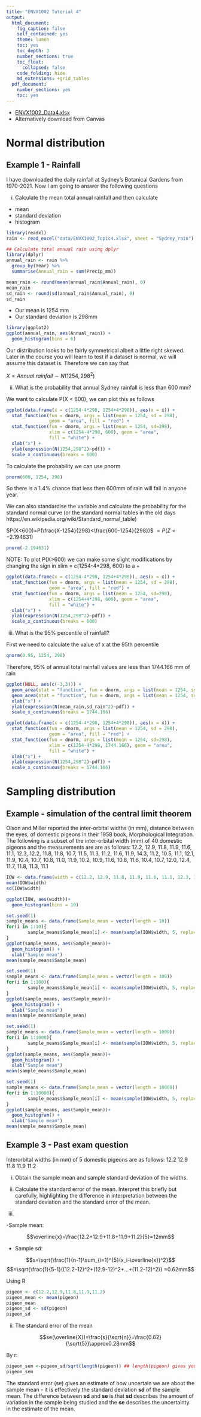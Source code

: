 ```yaml
---
title: "ENVX1002 Tutorial 4"
output:
  html_document:
    fig_caption: false
    self_contained: yes
    theme: lumen
    toc: yes
    toc_depth: 3
    number_sections: true
    toc_float:
      collapsed: false
    code_folding: hide
    md_extensions: +grid_tables
  pdf_document:
    number_sections: yes
    toc: yes
---
```


- [ENVX1002_Data4.xlsx](data/ENVX1002_Data4.xlsx)
- Alternatively download from Canvas

# Normal distribution

## Example 1 - Rainfall

I have downloaded the daily rainfall at Sydney's Botanical Gardens from 1970-2021. Now I am going to answer the following questions

i) Calculate the mean total annual rainfall and then calculate 
- mean
- standard deviation
- histogram

```r
library(readxl)
rain <- read_excel("data/ENVX1002_Topic4.xlsx", sheet = "Sydney_rain")
```

```r
## Calculate total annual rain using dplyr
library(dplyr)
annual_rain <- rain %>%
  group_by(Year) %>%
  summarise(Annual_rain = sum(Precip_mm))
```

```r
mean_rain <- round(mean(annual_rain$Annual_rain), 0)
mean_rain
sd_rain <- round(sd(annual_rain$Annual_rain), 0)
sd_rain
```

- Our mean is 1254 mm
- Our standard deviation is 298mm

```r
library(ggplot2)
ggplot(annual_rain, aes(Annual_rain)) +
  geom_histogram(bins = 6)
```

Our distribution looks to be fairly symmetrical albeit a little right skewed. Later in the course you will learn to test if a dataset is normal, we will assume this dataset is. Therefore we can say that

$X = Annual.rainfall \sim N(1254, 298^2)$

ii) What is the probability that annual Sydney rainfall is less than 600 mm?

We want to calculate P(X < 600), we can plot this as follows

```r
ggplot(data.frame(x = c(1254-4*298, 1254+4*298)), aes(x = x)) +
  stat_function(fun = dnorm, args = list(mean = 1254, sd = 298), 
                geom = "area", fill = "red") +
  stat_function(fun = dnorm, args = list(mean = 1254, sd=298), 
                xlim = c(1254-4*298, 600), geom = "area", 
                fill = "white") +
  xlab("x") +
  ylab(expression(N(1254,298^2)~pdf)) +
  scale_x_continuous(breaks = 600)
```

To calculate the probability we can use pnorm

```r
pnorm(600, 1254, 298)
```

So there is a 1.4% chance that less then 600mm of rain will fall in anyone year.

We can also standardise the variable and calculate the probability for the standard normal curve (or the standard normal tables in the old days https://en.wikipedia.org/wiki/Standard_normal_table)

$P(X<600)=P(\frac{X-1254}{298}<\frac{600-1254}{298})$
$=P(Z<-2.194631)$

```r
pnorm(-2.194631)
```

NOTE: To plot P(X>600) we can make some slight modifications by changing the sign in xlim = c(1254-4*298, 600) to a +

```r
ggplot(data.frame(x = c(1254-4*298, 1254+4*298)), aes(x = x)) +
  stat_function(fun = dnorm, args = list(mean = 1254, sd = 298), 
                geom = "area", fill = "red") +
  stat_function(fun = dnorm, args = list(mean = 1254, sd=298), 
                xlim = c(1254+4*298, 600), geom = "area", 
                fill = "white") +
  xlab("x") +
  ylab(expression(N(1254,298^2)~pdf)) +
  scale_x_continuous(breaks = 600)
```


iii) What is the 95% percentile of rainfall?

First we need to calculate the value of x at the 95th percentile

```r
qnorm(0.95, 1254, 298)
```

Therefore, 95% of annual total rainfall values are less than 1744.166 mm of rain

```r
ggplot(NULL, aes(c(-3,3))) +
  geom_area(stat = "function", fun = dnorm, args = list(mean = 1254, sd=298), fill = "#00998a", xlim = c(1254-4*298, 1254+4*298)) +
  geom_area(stat = "function", fun = dnorm, args = list(mean = 1254, sd=298), fill = "grey80", xlim = c(1254-4*298, 1744.166)) +
  xlab("x") +
  ylab(expression(N(mean_rain,sd_rain^2)~pdf)) +
  scale_x_continuous(breaks = 1744.166)

ggplot(data.frame(x = c(1254-4*298, 1254+4*298)), aes(x = x)) +
  stat_function(fun = dnorm, args = list(mean = 1254, sd = 298), 
                geom = "area", fill = "red") +
  stat_function(fun = dnorm, args = list(mean = 1254, sd=298), 
                xlim = c(1254-4*298, 1744.166), geom = "area", 
                fill = "white") +
  xlab("x") +
  ylab(expression(N(1254,298^2)~pdf)) +
  scale_x_continuous(breaks = 1744.166)
```

# Sampling  distribution

## Example - simulation of the central limit theorem 

Olson and Miller reported the inter-orbital widths (in mm), distance between the eyes, of domestic pigeons in their 1958 book, Morphological Integration. The following is a subset of the inter-orbital width (mm) of 40 domestic pigeons and the measurements are are as follows: 12.2, 12.9, 11.8, 11.9, 11.6, 11.1, 12.3, 12.2, 11.8, 11.8, 10.7, 11.5, 11.3, 11.2, 11.6, 11.9, 14.3, 11.2, 10.5, 11.1, 12.1, 11.9, 10.4, 10.7, 10.8, 11.0, 11.9, 10.2, 10.9, 11.6, 10.8, 11.6, 10.4, 10.7, 12.0, 12.4, 11.7, 11.8, 11.3, 11.1

```R
IOW <- data.frame(width = c(12.2, 12.9, 11.8, 11.9, 11.6, 11.1, 12.3, 12.2, 11.8, 11.8, 10.7, 11.5, 11.3, 11.2, 11.6, 11.9, 14.3, 13.2, 10.5, 11.1, 12.5, 11.1, 10.4, 10.7, 10.8, 11.0, 11.1, 10.2, 10.9, 11.6, 10.8, 11.9, 10.4, 10.7, 12.0, 12.9, 13.7, 11.8, 11.3, 11.1))
mean(IOW$width)
sd(IOW$width)
```

```r
ggplot(IOW, aes(width))+
  geom_histogram(bins = 10)
```



```r
set.seed(1)
sample_means <- data.frame(Sample_mean = vector(length = 10))
for(i in 1:10){
        sample_means$Sample_mean[i] <- mean(sample(IOW$width, 5, replace = TRUE))
}
ggplot(sample_means, aes(Sample_mean))+
  geom_histogram() + 
  xlab("Sample mean")
mean(sample_means$Sample_mean)
```


```r
set.seed(1)
sample_means <- data.frame(Sample_mean = vector(length = 100))
for(i in 1:100){
        sample_means$Sample_mean[i] <- mean(sample(IOW$width, 5, replace = TRUE))
}
ggplot(sample_means, aes(Sample_mean))+
  geom_histogram() + 
  xlab("Sample mean")
mean(sample_means$Sample_mean)
```

```r
set.seed(1)
sample_means <- data.frame(Sample_mean = vector(length = 1000))
for(i in 1:1000){
        sample_means$Sample_mean[i] <- mean(sample(IOW$width, 5, replace = TRUE))
}
ggplot(sample_means, aes(Sample_mean))+
  geom_histogram() + 
  xlab("Sample mean")
mean(sample_means$Sample_mean)
```

```r
set.seed(1)
sample_means <- data.frame(Sample_mean = vector(length = 10000))
for(i in 1:10000){
        sample_means$Sample_mean[i] <- mean(sample(IOW$width, 5, replace = TRUE))
}
ggplot(sample_means, aes(Sample_mean))+
  geom_histogram() + 
  xlab("Sample mean")
mean(sample_means$Sample_mean)
```

## Example 3 - Past exam question
Interorbital widths (in mm) of 5 domestic pigeons are as follows: 12.2 12.9 11.8 11.9 11.2

i) Obtain the sample mean and sample standard deviation of the widths.
ii) Calculate the standard error of the mean. Interpret this briefly but carefully, highlighting the difference in interpretation between the standard deviation and the standard error of the mean.

i) 

-Sample mean: 

$$\overline{x}=\frac{12.2+12.9+11.8+11.9+11.2}{5}=12mm$$

- Sample sd: 

$$s=\sqrt{\frac{1}{n-1}\sum_{i=1}^{5}(x_i-\overline{x})^2}$$
$$=\sqrt{\frac{1}{5-1}((12.2-12)^2+(12.9-12)^2+...+(11.2-12)^2)} =0.62mm$$

Using R 

```r
pigeon <- c(12.2,12.9,11.8,11.9,11.2)
pigeon_mean <- mean(pigeon)
pigeon_mean
pigeon_sd <- sd(pigeon)
pigeon_sd
```

ii) The standard error of the mean

$$se(\overline{X})=\frac{s}{\sqrt{n}}=\frac{0.62}{\sqrt{5}}\approx0.28mm$$

By r:

```r
pigeon_sem <-pigeon_sd/sqrt(length(pigeon)) ## length(pigeon) gives you n
pigeon_sem
```

The standard error (se) gives an estimate of how uncertain we are about the sample mean - it is effectively the standard deviation **sd** of the sample mean. The difference between **sd** and **se** is that **sd** describes the amount of variation in the sample being studied and the **se** describes the uncertainty in the estimate of the mean.


